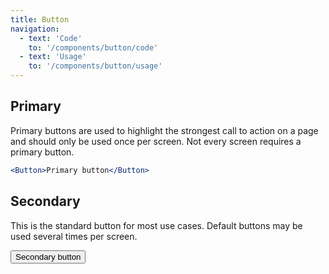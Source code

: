 ```yaml
---
title: Button
navigation:
  - text: 'Code'
    to: '/components/button/code'
  - text: 'Usage'
    to: '/components/button/usage'
---
```



## Primary

Primary buttons are used to highlight the strongest call to action on a page and should only be used once per screen. Not every screen requires a primary button.

```jsx live=true
<Button>Primary button</Button>
```

## Secondary

This is the standard button for most use cases. Default buttons may be used several times per screen.

<Button kind="secondary">Secondary button</Button>